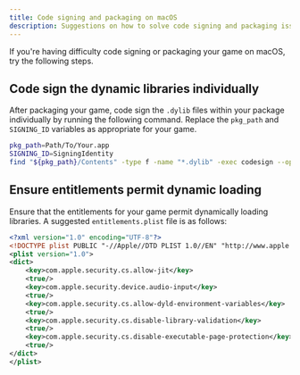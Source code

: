 ```yaml
---
title: Code signing and packaging on macOS
description: Suggestions on how to solve code signing and packaging issues on macOS.
---
```


If you're having difficulty code signing or packaging your game on macOS, try the following steps.

## Code sign the dynamic libraries individually

After packaging your game, code sign the `.dylib` files within your package individually by running the following command. Replace the `pkg_path` and `SIGNING_ID` variables as appropriate for your game.

```bash
pkg_path=Path/To/Your.app
SIGNING_ID=SigningIdentity
find "${pkg_path}/Contents" -type f -name "*.dylib" -exec codesign --options runtime --timestamp --entitlements entitlements.plist --force --sign "${SIGNING_ID}" {} \;
```

## Ensure entitlements permit dynamic loading

Ensure that the entitlements for your game permit dynamically loading libraries. A suggested `entitlements.plist` file is as follows:

```xml
<?xml version="1.0" encoding="UTF-8"?>
<!DOCTYPE plist PUBLIC "-//Apple//DTD PLIST 1.0//EN" "http://www.apple.com/DTDs/PropertyList-1.0.dtd">
<plist version="1.0">
<dict>
    <key>com.apple.security.cs.allow-jit</key>
    <true/>
    <key>com.apple.security.device.audio-input</key>
    <true/>
    <key>com.apple.security.cs.allow-dyld-environment-variables</key>
    <true/>
    <key>com.apple.security.cs.disable-library-validation</key>
    <true/>
    <key>com.apple.security.cs.disable-executable-page-protection</key>
    <true/>
</dict>
</plist>
```

